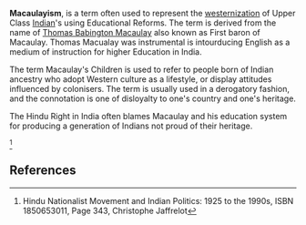 {{orphan|date=October 2007}}
'''Macaulayism''', is a term often used to represent the [[westernization]] of Upper Class [[Indian]]'s using Educational Reforms. The term is derived from the name of [[Thomas Babington Macaulay]] also known as First baron of Macaulay. Thomas Macualay was instrumental is intourducing English as a medium of instruction for higher Education in India.

The term Macaulay's Children is used to refer to people born of Indian ancestry who adopt Western culture as a lifestyle, or display attitudes influenced by colonisers. The term is usually used in a derogatory fashion, and the connotation is one of disloyalty to one's country and one's heritage.

The Hindu Right in India often blames Macaulay and his education system for producing a generation of Indians not proud of their heritage.




<ref>Hindu Nationalist Movement and Indian Politics: 1925 to the 1990s, ISBN 1850653011, Page 343, Christophe Jaffrelot</ref>

==References==
{{reflist}}

{{vocab-stub}}